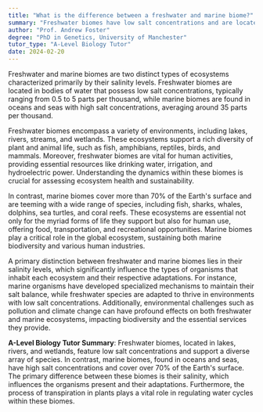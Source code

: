 ```yaml
---
title: "What is the difference between a freshwater and marine biome?"
summary: "Freshwater biomes have low salt concentrations and are located in bodies of water, whereas marine biomes, characterized by high salt concentrations, are found in oceans and seas."
author: "Prof. Andrew Foster"
degree: "PhD in Genetics, University of Manchester"
tutor_type: "A-Level Biology Tutor"
date: 2024-02-20
---
```


Freshwater and marine biomes are two distinct types of ecosystems characterized primarily by their salinity levels. Freshwater biomes are located in bodies of water that possess low salt concentrations, typically ranging from $0.5$ to $5$ parts per thousand, while marine biomes are found in oceans and seas with high salt concentrations, averaging around $35$ parts per thousand.

Freshwater biomes encompass a variety of environments, including lakes, rivers, streams, and wetlands. These ecosystems support a rich diversity of plant and animal life, such as fish, amphibians, reptiles, birds, and mammals. Moreover, freshwater biomes are vital for human activities, providing essential resources like drinking water, irrigation, and hydroelectric power. Understanding the dynamics within these biomes is crucial for assessing ecosystem health and sustainability.

In contrast, marine biomes cover more than $70\%$ of the Earth's surface and are teeming with a wide range of species, including fish, sharks, whales, dolphins, sea turtles, and coral reefs. These ecosystems are essential not only for the myriad forms of life they support but also for human use, offering food, transportation, and recreational opportunities. Marine biomes play a critical role in the global ecosystem, sustaining both marine biodiversity and various human industries.

A primary distinction between freshwater and marine biomes lies in their salinity levels, which significantly influence the types of organisms that inhabit each ecosystem and their respective adaptations. For instance, marine organisms have developed specialized mechanisms to maintain their salt balance, while freshwater species are adapted to thrive in environments with low salt concentrations. Additionally, environmental challenges such as pollution and climate change can have profound effects on both freshwater and marine ecosystems, impacting biodiversity and the essential services they provide.

**A-Level Biology Tutor Summary**: Freshwater biomes, located in lakes, rivers, and wetlands, feature low salt concentrations and support a diverse array of species. In contrast, marine biomes, found in oceans and seas, have high salt concentrations and cover over $70\%$ of the Earth's surface. The primary difference between these biomes is their salinity, which influences the organisms present and their adaptations. Furthermore, the process of transpiration in plants plays a vital role in regulating water cycles within these biomes.
    